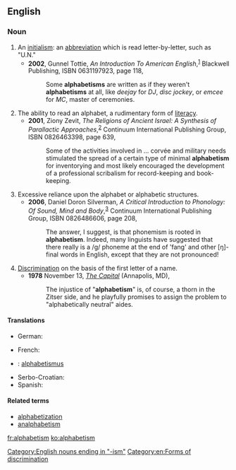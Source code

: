 ==English==

===Noun===
{{wikipedia}}
{{en-noun}}

# An [[initialism]]: an [[abbreviation]] which is read letter-by-letter, such as "U.N."
#* '''2002''', Gunnel Tottie, ''An Introduction To American English'',<sup>[http://books.google.com/books?id=WWDUtK-f1tQC]</sup> Blackwell Publishing, ISBN 0631197923, page 118,
#*: Some '''alphabetisms''' are written as if they weren't '''alphabetisms''' at all, like ''deejay'' for ''DJ'', ''disc jockey'', or ''emcee'' for ''MC'', master of ceremonies.
# The ability to read an alphabet, a rudimentary form of [[literacy]].
#* '''2001''', Ziony Zevit, ''The Religions of Ancient Israel: A Synthesis of Parallactic Approaches'',<sup>[http://books.google.com/books?id=db4hr55j0yYC]</sup> Continuum International Publishing Group, ISBN 0826463398, page 639,
#*: Some of the activities involved in ... corvée and military needs stimulated the spread of a certain type of minimal '''alphabetism''' for inventorying and most likely encouraged the development of a professional scribalism for record-keeping and book-keeping.
# Excessive reliance upon the alphabet or alphabetic structures.
#* '''2006''', Daniel Doron Silverman, ''A Critical Introduction to Phonology: Of Sound, Mind and Body'',<sup>[http://books.google.com/books?id=XWMKDj6umvgC]</sup> Continuum International Publishing Group, ISBN 0826486606, page 208,
#*: The answer, I suggest, is that phonemism is rooted in '''alphabetism'''.  Indeed, many linguists have suggested that there really is a /g/ phoneme at the end of 'fang' and other [ŋ]-final words in English, except that they are not pronounced!
# [[discrimination|Discrimination]] on the basis of the first letter of a name.
#* '''1978''' November 13, ''[[w:The Capital|The Capital]]'' (Annapolis, MD),
#*: The injustice of "'''alphabetism'''" is, of course, a thorn in the Zitser side, and he playfully promises to assign the problem to "alphabetically neutral" aides.

====Translations====
{{trans-top|form of literacy}}
* German: {{t+|de|Alphabetismus|m}}
{{trans-mid}}
{{trans-bottom}}

{{trans-top|form of discrimination}}
* French: {{t+|fr|alphabétisme|m}}
* {{ttbc|la}}: [[alphabetismus]] {{m}}
{{trans-mid}}
* Serbo-Croatian: {{t-|sh|alfabetizam|m}}
* Spanish: {{t-|es|alfabetismo|m}}
{{trans-bottom}}

====Related terms====
* [[alphabetization]]
* [[analphabetism]]

[[Category:English nouns ending in "-ism"]]
[[Category:en:Forms of discrimination]]

[[fr:alphabetism]]
[[ko:alphabetism]]